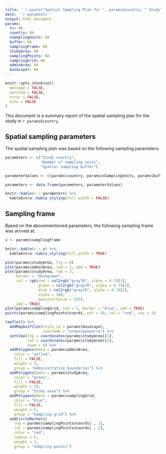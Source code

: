 ```yaml
---
title: '`r paste("Spatial Sampling Plan for ", params$country, " Study", sep = "")`'
date: '`r params$ts`'
output: html_document
params:
  ts: NA
  country: NA
  nSamplingUnits: NA
  buffer: NA
  samplingFrame: NA
  studyArea: NA
  samplingPoints: NA
  samplingGrid: NA
  adminArea: NA
  baseLayer: NA
---
```


```r
knitr::opts_chunk$set(
  message = FALSE,
  warning = FALSE,
  error = FALSE,
  echo = FALSE
)
```

This document is a summary report of the spatial sampling plan for the study in `r params$country`.

## Spatial sampling parameters

The spatial sampling plan was based on the following sampling parameters:

```r
parameters <- c("Study country",
                "Number of sampling units",
                "Spatial sampling buffer")

parameterValues <- c(params$country, params$nSamplingUnits, params$buffer)

parameters <- data.frame(parameters, parameterValues)

knitr::kable(x = parameters) %>%
  kableExtra::kable_styling(full_width = FALSE)
```

## Sampling frame

Based on the abovementioned parameters, the following sampling frame was arrived at:

```r
x <- params$samplingFrame

knitr::kable(x = x) %>%
  kableExtra::kable_styling(full_width = TRUE)
```

```r
plot(params$studyArea, lty = 0)
plot(params$adminArea, lwd = 1, add = TRUE)
plot(params$studyArea, lwd = 3, 
     border = "darkgreen", 
     col = rgb(red = col2rgb("gray70", alpha = 0.7)[1],
               green = col2rgb("gray70", alpha = 0.7)[2],
               blue = col2rgb("gray70", alpha = 0.7)[3],
               alpha = 100,
               maxColorValue = 255),
     add = TRUE)
plot(params$samplingGrid, lwd = 2, border = "blue", add = TRUE)
points(params$samplingPoints@coords, pch = 20, col = "red", cex = 1)
```

```r
leaflet() %>%
  addMapboxTiles(style_id = params$baseLayer,
                 username = "ernestguevarra") %>%
  setView(lng = coordinates(params$studyArea)[1], 
          lat = coordinates(params$studyArea)[2], 
          zoom = 9) %>%
  addPolygons(data = params$adminArea,
    color = "yellow",
    fill = FALSE,
    weight = 5,
    group = "Administrative boundaries") %>%
  addPolygons(data = params$studyArea,
    color = "green",
    fill = FALSE,
    weight = 10,
    group = "Study area") %>%
  addPolygons(data = params$samplingGrid,
    color = "blue",
    fill = FALSE,
    weight = 5,
    group = "Sampling grid") %>%
  addCircleMarkers(
    lng = params$samplingPoints@coords[ , 1],
    lat = params$samplingPoints@coords[ , 2],
    color = "red",
    radius = 5,
    weight = 2,
    group = "Sampling points")
```

